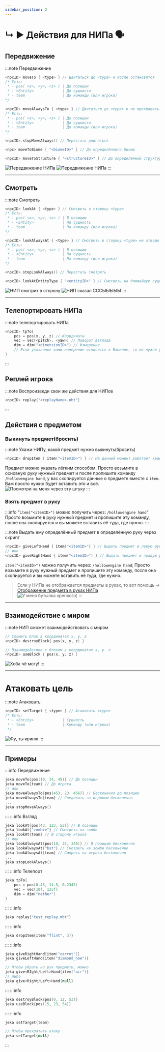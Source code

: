```yaml
---
sidebar_position: 2
---
```


# ↳ ▶ Действия для НИПа 🗣️

## Передвижение

:::note Передвижение
```kts
<npcID> moveTo { <type> } // Двигаться до <type> и после остановится
/* Есть:
 * - pos( <x>, <y>, <z> ) | До позиции
 * - <Entity>             | До сущности
 * - team                 | До команды (или игрока)
*/

<npcID> moveAlwaysTo { <type> } // Двигаться до <type> и не прекращать передвижение
/* Есть:
 * - pos( <x>, <y>, <z> ) | До позиции
 * - <Entity>             | До сущности
 * - team                 | До команды (или игрока)
*/

<npcID>.stopMoveAlways() // Перестать двигаться

<npc> moveToBiome { "<biomeID>" } // До определённого биома

<npcID> moveToStructure { "<structureID>" } // До определённой структуры
```
![Передвижение НИПа](../../.resourses/npc-moveToPos.gif)
![Передвижение НИПа](../../.resourses/npc-moveToTeam-inf.gif)
:::

---

## Смотреть

:::note Смотреть
```kts
<npcID> lookAt { <type> } // Смотреть в сторону <type>
/* Есть:
 * - pos( <x>, <y>, <z> ) | В позицию
 * - <Entity>             | На сущность
 * - team                 | На команду (или игрока)
*/

<npcID> lookAlwaysAt { <type> } // Смотреть в сторону <type> не отводя взгляд (бесконечно)
/* Есть:
 * - pos( <x>, <y>, <z> ) | В позицию
 * - <Entity>             | На сущность
 * - team                 | На команду (или игрока)
*/

<npcID>.stopLookAlways() // Перестать смотреть

<npcID>.lookAtEntityType { "<entityID>" } // Смотреть на ближайшую сущность
```
![НИП смотрит в сторону](../../.resourses/npc-lookAtPos.gif)
![НИП сказал СССЫЫЫЫЫ](../../.resourses/npc-say.gif)
:::

---

## Телепортировать НИПа

:::note телепортировать НИПа
```kts
<npcID> tpTo{
    pos = pos(x, y, z) // Координаты
    vec = vec(<pitch>, <yaw>) // Поворот взгляда
    dim = dim("<dimensionID>") // Измерение
    // Если указанное вами измерение относится к Ванилле, то не нужно указывать modID
}
```
:::

## Реплей игрока

:::note Воспроизведи свои же действия для НИПов
```kts
<npcID> replay{"<replayName>.nbt"}
```
:::

## Действия с предметом

### Выкинуть предмет(бросить)

:::note Укажи НИПу, какой предмет нужно выкинуть(бросить)
```kts
<npcID> dropItem { item("<itemID>") } // На данный момент работает криво, кидает только на Юг. Ждём патча.
```
	
Предмет можно указать лёгким способом. Просто возьмите в основную руку нужный предмет и после пропишите команду `/hollowengine hand`, у вас скопируется данные о предмете вместе с `item`. Вам просто нужно будет вставить это и всё.  
![Посмотри на меня через эту штуку](../../.resourses/npc-dropItem.gif)
:::

### Взять предмет в руку

:::info "`item("<itemID>")` можно получить через: `/hollowengine hand`"
Просто возьмите в руку нужный предмет и пропишите эту команду, после она скопируется и вы можете вставить её туда, где нужно.
:::

:::note Выдать ему определённый предмет в определённую руку через скрипт
```kts
<npcID> giveLeftHand { item("<itemID>") } // Выдать предмет в левую руку
// или
<npcID> giveRightHand { item("<itemID>") } // Выдать предмет в правую руку
```
`item("<itemID>")` можно получить через: `/hollowengine hand`; Просто возьмите в руку нужный предмет и пропишите эту команду, после она скопируется и вы можете вставить её туда, где нужно.

> Если у НИПа не отображается предметы в руках, то вот помощь -> [Отображение предмета в руках НИПа](10-ItemHandVisible.mdx)  
![У меня бутылка крепкого)](../../.resourses/npc-giveHandsItems.gif)
:::

---

## Взаимодействие с миром

:::note НИП сможет взаимодействовать с миром
```kts
// Сломать блок в координатах x, y, z
<npcID> destroyBlock{ pos(x, y, z) }

// Взаимодействие с блоком в координатах x, y. z
<npcID> useBlock { pos(x, y, z) }
```
![Хоба чё могу!](../../.resourses/npc-useBlock.gif)
:::

---

# Атаковать цель

:::note Атаковать
```kts
<npcID> setTarget { <type> } // Атаковать <type>
/* Есть:
 * - <Entity>             | Сущность
 * - team                 | Команду (или игрока)
 */
```
![Фу, ты кринж](../../.resourses/npc-setTargetTeam.gif)
:::



---

## Примеры
:::info Передвижение
```kts
jeka moveTo{pos(10, 34, 45)} // До позиции
jeka moveTo{team} // До игрока
// или
jeka moveAlwaysTo{pos(453, 23, 456)} // Бесконечно до позиции
jeka moveAlwaysTo{team} // Следовать за игроком бесконечно
...
jeka stopMoveAlways()
```
:::
:::info Взгляд
```kts
jeka lookAt{pos(43, 123, 53)} // В позицию
jeka lookAt{"zombie"} // Смотреть на зомби
jeka lookAt{team} // В сторону игрока
// или
jeka lookAlwaysAt{pos(10, 34, 346)} // В позицию бесконечно
jeka lookAlwaysAt{"bat"} // Смотреть на зомби бесконечно
jeka lookAlwaysAt{team} // Смореть на игрока бесконечно
...
jeka stopLookAlways()
```
:::
:::info Телепорт
```kts
jeka tpTo{
    pos = pos(0.43, 14.5, 0.2345)
    vec = vec(10f, 125f)
    dim = dim("nether")
}
```
:::
:::info 
```kts
jeka replay{"test_replay.nbt"}
```
:::
:::info 
```kts
jeka dropItem{item("flint", 3)}
```
:::
:::info 
```kts
jeka giveRightHand{item("carrot")}
jeka giveLeftHand{item("diamond_hoe")}

// Чтобы убрать из рук предметы, можно
jeka give<RIght/Left>Hand{item("air")}
// либо
jeka give<Right/Left>Hand{null}
```
:::
:::info 
```kts
jeka destroyBlock{pos(0, 12, 53)}
jeka useBlock{pos(15, 23, 54)}
```
:::
:::info
```kts
jeka setTarget{team}

// Чтобы прекратить атаку
jeka setTarget{null}
```
:::